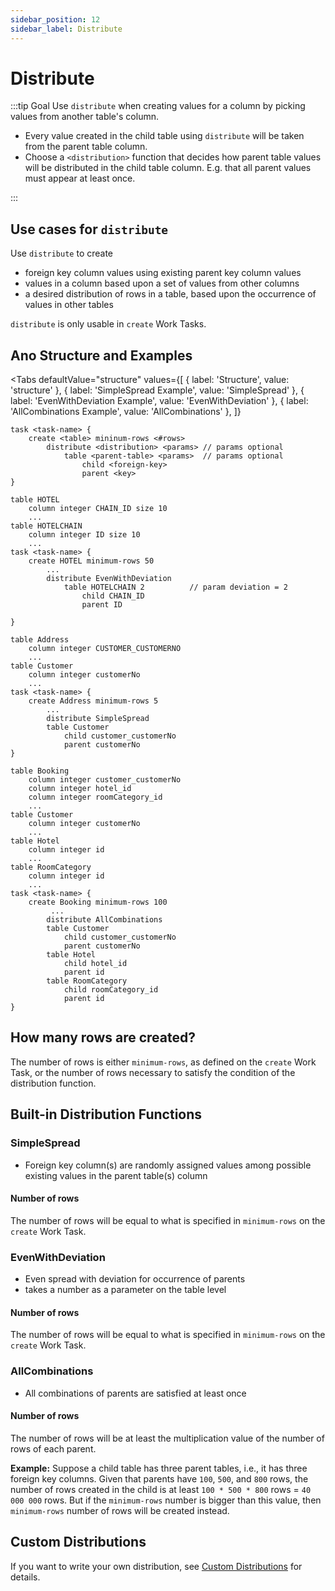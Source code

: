 ```yaml
---
sidebar_position: 12
sidebar_label: Distribute
---
```



# Distribute

:::tip Goal
Use `distribute` when creating values for a column by picking values from another table's column.

- Every value created in the child table using `distribute` will be taken from the parent table column.
- Choose a `<distribution>` function that decides how parent table values will be distributed in the child table column. E.g. that all parent values must appear at least once.

:::

## Use cases for `distribute`

Use `distribute` to create

- foreign key column values using existing parent key column values
- values in a column based upon a set of values from other columns
- a desired distribution of rows in a table, based upon the occurrence of values in other tables

`distribute` is only usable in `create` Work Tasks.

## Ano Structure and Examples

<Tabs
  defaultValue="structure"
  values={[
    { label: 'Structure', value: 'structure' },
	{ label: 'SimpleSpread Example', value: 'SimpleSpread' },
	{ label: 'EvenWithDeviation Example', value: 'EvenWithDeviation' },
	{ label: 'AllCombinations Example', value: 'AllCombinations' },
  ]}
>

<TabItem value="structure">

```ano
task <task-name> {
    create <table> mininum-rows <#rows>
        distribute <distribution> <params> // params optional
            table <parent-table> <params>  // params optional
                child <foreign-key>
                parent <key>
}
```

</TabItem>

<TabItem value="EvenWithDeviation">

```ano
table HOTEL
    column integer CHAIN_ID size 10
    ...
table HOTELCHAIN
    column integer ID size 10
    ...
task <task-name> {
    create HOTEL minimum-rows 50
        ...
        distribute EvenWithDeviation
            table HOTELCHAIN 2          // param deviation = 2
                child CHAIN_ID
                parent ID

}
```

</TabItem>

<TabItem value="SimpleSpread">

```ano
table Address
    column integer CUSTOMER_CUSTOMERNO
    ...
table Customer
    column integer customerNo
    ...
task <task-name> {
	create Address minimum-rows 5
        ...
		distribute SimpleSpread
		table Customer
			child customer_customerNo
			parent customerNo
}
```

</TabItem>

<TabItem value="AllCombinations">

```ano
table Booking
    column integer customer_customerNo
    column integer hotel_id
    column integer roomCategory_id
    ...
table Customer
    column integer customerNo
    ...
table Hotel
	column integer id
    ...
table RoomCategory
    column integer id
    ...
task <task-name> {
	create Booking minimum-rows 100
         ...
		distribute AllCombinations
		table Customer
			child customer_customerNo
			parent customerNo
		table Hotel
			child hotel_id
			parent id
		table RoomCategory
			child roomCategory_id
			parent id
}
```

</TabItem>

</Tabs>

## How many rows are created?

The number of rows is either `minimum-rows`, as defined on the `create` Work Task, or the number of rows necessary to satisfy the condition of the distribution function.

## Built-in Distribution Functions

### SimpleSpread

- Foreign key column(s) are randomly assigned values among possible existing values in the parent table(s) column

#### Number of rows

The number of rows will be equal to what is specified in `minimum-rows` on the `create` Work Task.

### EvenWithDeviation

- Even spread with deviation for occurrence of parents
- takes a number as a parameter on the table level

#### Number of rows

The number of rows will be equal to what is specified in `minimum-rows` on the `create` Work Task.

### AllCombinations

- All combinations of parents are satisfied at least once

#### Number of rows

The number of rows will be at least the multiplication value of the number of rows of each parent.

**Example:** Suppose a child table has three parent tables, i.e., it has three foreign key columns. Given that parents have `100`, `500`, and `800` rows, the number of rows created in the child is at least `100 * 500 * 800` rows = `40 000 000` rows.
But if the `minimum-rows` number is bigger than this value, then `minimum-rows` number of rows will be created instead.

## Custom Distributions

If you want to write your own distribution, see [Custom Distributions](../custom/distributions) for details.
